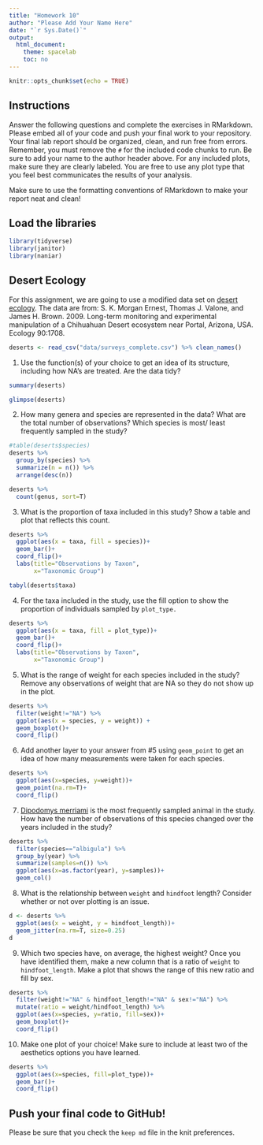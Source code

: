 ```yaml
---
title: "Homework 10"
author: "Please Add Your Name Here"
date: "`r Sys.Date()`"
output:
  html_document:
    theme: spacelab
    toc: no
---
```


```r
knitr::opts_chunk$set(echo = TRUE)
```

## Instructions
Answer the following questions and complete the exercises in RMarkdown. Please embed all of your code and push your final work to your repository. Your final lab report should be organized, clean, and run free from errors. Remember, you must remove the `#` for the included code chunks to run. Be sure to add your name to the author header above. For any included plots, make sure they are clearly labeled. You are free to use any plot type that you feel best communicates the results of your analysis.  

Make sure to use the formatting conventions of RMarkdown to make your report neat and clean!  

## Load the libraries
```r
library(tidyverse)
library(janitor)
library(naniar)
``` 

## Desert Ecology
For this assignment, we are going to use a modified data set on [desert ecology](http://esapubs.org/archive/ecol/E090/118/). The data are from: S. K. Morgan Ernest, Thomas J. Valone, and James H. Brown. 2009. Long-term monitoring and experimental manipulation of a Chihuahuan Desert ecosystem near Portal, Arizona, USA. Ecology 90:1708.
```r
deserts <- read_csv("data/surveys_complete.csv") %>% clean_names()
```

1. Use the function(s) of your choice to get an idea of its structure, including how NA's are treated. Are the data tidy?  
```r
summary(deserts)
```
```r
glimpse(deserts)
```


2. How many genera and species are represented in the data? What are the total number of observations? Which species is most/ least frequently sampled in the study?
```r
#table(deserts$species)
deserts %>%
  group_by(species) %>%
  summarize(n = n()) %>%
  arrange(desc(n))
```
```r
deserts %>%
  count(genus, sort=T) 
```

3. What is the proportion of taxa included in this study? Show a table and plot that reflects this count.
```r
deserts %>% 
  ggplot(aes(x = taxa, fill = species))+
  geom_bar()+ 
  coord_flip()+
  labs(title="Observations by Taxon",
       x="Taxonomic Group")
```
```r
tabyl(deserts$taxa)
```

4. For the taxa included in the study, use the fill option to show the proportion of individuals sampled by `plot_type.`
```r
deserts %>% 
  ggplot(aes(x = taxa, fill = plot_type))+
  geom_bar()+ 
  coord_flip()+
  labs(title="Observations by Taxon",
       x="Taxonomic Group")
```

5. What is the range of weight for each species included in the study? Remove any observations of weight that are NA so they do not show up in the plot.
```r
deserts %>% 
  filter(weight!="NA") %>%
  ggplot(aes(x = species, y = weight)) +
  geom_boxplot()+
  coord_flip()
```

6. Add another layer to your answer from #5 using `geom_point` to get an idea of how many measurements were taken for each species.
```r
deserts %>%
  ggplot(aes(x=species, y=weight))+
  geom_point(na.rm=T)+
  coord_flip()
```

7. [Dipodomys merriami](https://en.wikipedia.org/wiki/Merriam's_kangaroo_rat) is the most frequently sampled animal in the study. How have the number of observations of this species changed over the years included in the study?
```r
deserts %>%
  filter(species=="albigula") %>%
  group_by(year) %>%
  summarize(samples=n()) %>%
  ggplot(aes(x=as.factor(year), y=samples))+
  geom_col()
```

8. What is the relationship between `weight` and `hindfoot` length? Consider whether or not over plotting is an issue.
```r
d <- deserts %>% 
  ggplot(aes(x = weight, y = hindfoot_length))+
  geom_jitter(na.rm=T, size=0.25)
d
```


9. Which two species have, on average, the highest weight? Once you have identified them, make a new column that is a ratio of `weight` to `hindfoot_length`. Make a plot that shows the range of this new ratio and fill by sex.
```r
deserts %>%
  filter(weight!="NA" & hindfoot_length!="NA" & sex!="NA") %>%
  mutate(ratio = weight/hindfoot_length) %>%
  ggplot(aes(x=species, y=ratio, fill=sex))+
  geom_boxplot()+
  coord_flip()
```

10. Make one plot of your choice! Make sure to include at least two of the aesthetics options you have learned.
```r
deserts %>%
  ggplot(aes(x=species, fill=plot_type))+
  geom_bar()+
  coord_flip()
```

## Push your final code to GitHub!
Please be sure that you check the `keep md` file in the knit preferences. 